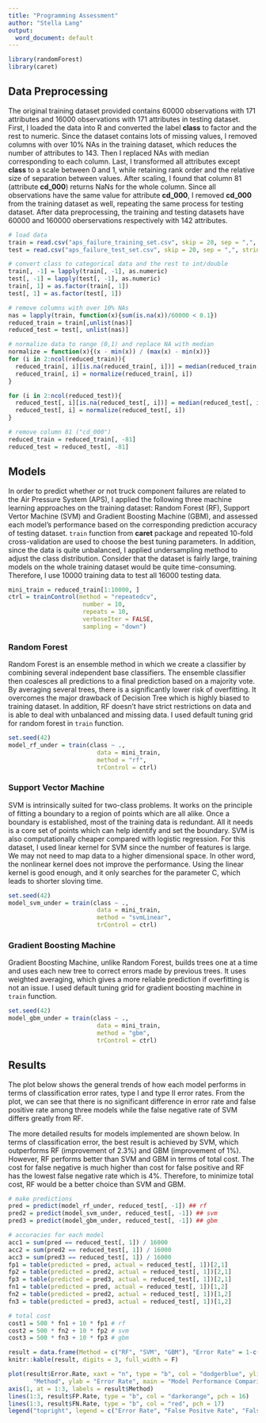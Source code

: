 ```yaml
---
title: "Programming Assessment"
author: "Stella Lang"
output:
  word_document: default
---
```


```r
library(randomForest)
library(caret)
```

## Data Preprocessing

The original training dataset provided contains 60000 observations with 171 attributes and 16000 observations with 171 attributes in testing dataset. First, I loaded the data into R and converted the label **class** to factor and the rest to numeric. Since the dataset contains lots of missing values, I removed columns with over 10% NAs in the training dataset, which reduces the number of attributes to 143. Then I replaced NAs with median corresponding to each column. Last, I transformed all attributes except **class** to a scale between 0 and 1, while retaining rank order and the relative size of separation between values. After scaling, I found that column 81 (attribute **cd_000**) returns NaNs for the whole column. Since all observations have the same value for attribute **cd_000**, I removed **cd_000** from the training dataset as well, repeating the same process for testing dataset. After data preprocessing, the training and testing datasets have 60000 and 160000 oberservations respectively with 142 attributes.

```r
# load data
train = read.csv("aps_failure_training_set.csv", skip = 20, sep = ",", stringsAsFactors = FALSE)
test = read.csv("aps_failure_test_set.csv", skip = 20, sep = ",", stringsAsFactors = FALSE)

# convert class to categorical data and the rest to int/double
train[, -1] = lapply(train[, -1], as.numeric)
test[, -1] = lapply(test[, -1], as.numeric)
train[, 1] = as.factor(train[, 1])
test[, 1] = as.factor(test[, 1])

# remove columns with over 10% NAs
nas = lapply(train, function(x){sum(is.na(x))/60000 < 0.1})
reduced_train = train[,unlist(nas)]
reduced_test = test[, unlist(nas)]

# normalize data to range (0,1) and replace NA with median
normalize = function(x){(x - min(x)) / (max(x) - min(x))}
for (i in 2:ncol(reduced_train)){
  reduced_train[, i][is.na(reduced_train[, i])] = median(reduced_train[, i], na.rm = TRUE)
  reduced_train[, i] = normalize(reduced_train[, i])
}

for (i in 2:ncol(reduced_test)){
  reduced_test[, i][is.na(reduced_test[, i])] = median(reduced_test[, i], na.rm = TRUE)
  reduced_test[, i] = normalize(reduced_test[, i])
}

# remove column 81 ("cd_000") 
reduced_train = reduced_train[, -81]
reduced_test = reduced_test[, -81]
```

## Models

In order to predict whether or not truck component failures are related to the Air Pressure System (APS), I applied the following three machine learning approaches on the training dataset: Random Forest (RF), Support Vertor Machine (SVM) and Gradient Boosting Machine (GBM), and assessed each model’s performance based on the corresponding prediction accuracy of testing dataset. `train` function from **caret** package and repeated 10-fold cross-validation are used to choose the best tuning parameters. In addition, since the data is quite unbalanced, I applied undersampling method to adjust the class distribution. Consider that the dataset is fairly large, training models on the whole training dataset would be quite time-consuming. Therefore, I use 10000 training data to test all 16000 testing data.

```r
mini_train = reduced_train[1:10000, ]
ctrl = trainControl(method = "repeatedcv", 
                     number = 10, 
                     repeats = 10, 
                     verboseIter = FALSE,
                     sampling = "down")
```

### Random Forest

Random Forest is an ensemble method in which we create a classifier by combining several independent base classifiers. The ensemble classifier then coalesces all predictions to a final prediction based on a majority vote. By averaging several trees, there is a significantly lower risk of overfitting. It overcomes the major drawback of Decision Tree which is highly biased to training dataset. In addition, RF doesn't have strict restrictions on data and is able to deal with unbalanced and missing data. I used default tuning grid for random forest in `train` function.

```r
set.seed(42)
model_rf_under = train(class ~ .,
                         data = mini_train,
                         method = "rf",
                         trControl = ctrl)
```


### Support Vector Machine

SVM is intrinsically suited for two-class problems. It works on the principle of fitting a boundary to a region of points which are all alike. Once a boundary is established, most of the training data is redundant. All it needs is a core set of points which can help identify and set the boundary. SVM is also computationally cheaper compared with logistic regression. For this dataset, I used linear kernel for SVM since the number of features is large. We may not need to map data to a higher dimensional space. In other word, the nonlinear kernel does not improve the performance. Using the linear kernel is good enough, and it only searches for the parameter C, which leads to shorter sloving time.

```r
set.seed(42)
model_svm_under = train(class ~ .,
                         data = mini_train,
                         method = "svmLinear",
                         trControl = ctrl)
```

### Gradient Boosting Machine

Gradient Boosting Machine, unlike Random Forest, builds trees one at a time and uses each new tree to correct errors made by previous trees. It uses weighted averaging, which gives a more reliable prediction if overfitting is not an issue. I used default tuning grid for gradient boosting machine in `train` function.

```r
set.seed(42)
model_gbm_under = train(class ~ .,
                         data = mini_train,
                         method = "gbm",
                         trControl = ctrl)
```

## Results

The plot below shows the general trends of how each model performs in terms of classification error rates, type I and type II error rates. From the plot, we can see that there is no significant difference in error rate and false positive rate among three models while the false negative rate of SVM differs greatly from RF.

The more detailed results for models implemented are shown below. In terms of classification error, the best result is achieved by SVM, which outperforms RF (improvement of 2.3%) and GBM (improvement of 1%). However, RF performs better than SVM and GBM in terms of total cost. The cost for false negative is much higher than cost for false positive and RF has the lowest false negative rate which is 4%. Therefore, to minimize total cost, RF would be a better choice than SVM and GBM.

```r
# make predictions
pred = predict(model_rf_under, reduced_test[, -1]) ## rf
pred2 = predict(model_svm_under, reduced_test[, -1]) ## svm
pred3 = predict(model_gbm_under, reduced_test[, -1]) ## gbm

# accuracies for each model
acc1 = sum(pred == reduced_test[, 1]) / 16000
acc2 = sum(pred2 == reduced_test[, 1]) / 16000
acc3 = sum(pred3 == reduced_test[, 1]) / 16000
fp1 = table(predicted = pred, actual = reduced_test[, 1])[2,1]
fp2 = table(predicted = pred2, actual = reduced_test[, 1])[2,1]
fp3 = table(predicted = pred3, actual = reduced_test[, 1])[2,1]
fn1 = table(predicted = pred, actual = reduced_test[, 1])[1,2]
fn2 = table(predicted = pred2, actual = reduced_test[, 1])[1,2]
fn3 = table(predicted = pred3, actual = reduced_test[, 1])[1,2]

# total cost
cost1 = 500 * fn1 + 10 * fp1 # rf
cost2 = 500 * fn2 + 10 * fp2 # svm
cost3 = 500 * fn3 + 10 * fp3 # gbm

result = data.frame(Method = c("RF", "SVM", "GBM"), "Error Rate" = 1-c(acc1, acc2, acc3), "False Positive" = c(fp1, fp2, fp3), "FP Rate" = c(fp1, fp2, fp3)/sum(reduced_test[,1]=="neg"), "False Negative" = c(fn1, fn2, fn3),"FN Rate" = c(fn1, fn2, fn3)/sum(reduced_test[,1]=="pos"), Cost = c(cost1, cost2, cost3))
knitr::kable(result, digits = 3, full_width = F)

plot(result$Error.Rate, xaxt = "n", type = "b", col = "dodgerblue", ylim = c(0, 0.12), xlab =
       "Method", ylab = "Error Rate", main = "Model Performance Comparison", cex = 1, pch = 15)
axis(1, at = 1:3, labels = result$Method)
lines(1:3, result$FP.Rate, type = "b", col = "darkorange", pch = 16)
lines(1:3, result$FN.Rate, type = "b", col = "red", pch = 17)
legend("topright", legend = c("Error Rate", "False Positve Rate", "False Negative Rate"), col = c("dodgerblue","darkorange","red"), pch = c(15, 16, 17), cex = 0.8, pt.cex = 1)
```

